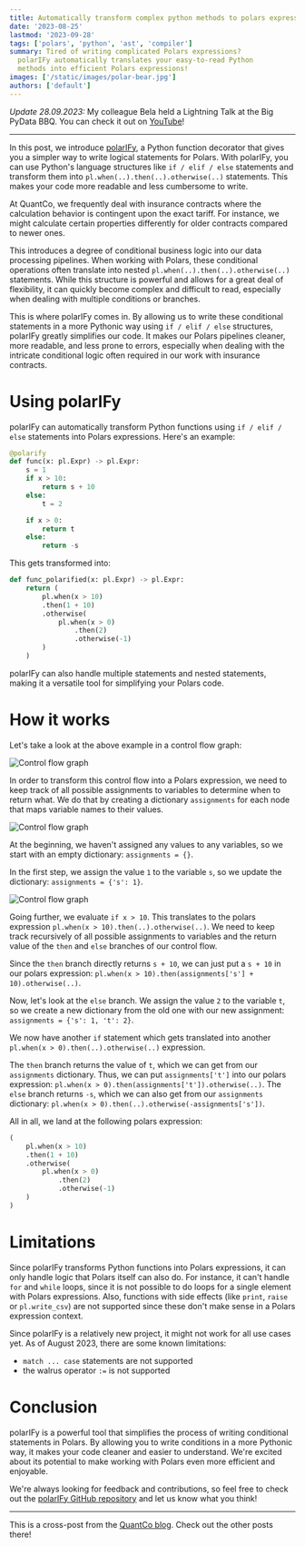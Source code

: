 ```yaml
---
title: Automatically transform complex python methods to polars expressions
date: '2023-08-25'
lastmod: '2023-09-28'
tags: ['polars', 'python', 'ast', 'compiler']
summary: Tired of writing complicated Polars expressions?
  polarIFy automatically translates your easy-to-read Python
  methods into efficient Polars expressions!
images: ['/static/images/polar-bear.jpg']
authors: ['default']
---
```


*Update 28.09.2023:* My colleague Bela held a Lightning Talk at the Big PyData BBQ.
You can check it out on [YouTube][youtube-polarify]!

---

In this post, we introduce [polarIFy][polarify], a Python function decorator that
gives you a simpler way to write logical statements for Polars. With polarIFy, you
can use Python's language structures like `if / elif / else` statements and transform
them into `pl.when(..).then(..).otherwise(..)` statements. This makes your code
more readable and less cumbersome to write.

At QuantCo, we frequently deal with insurance contracts where the calculation behavior
is contingent upon the exact tariff. For instance, we might calculate certain properties
differently for older contracts compared to newer ones.

This introduces a degree of conditional business logic into our data processing pipelines.
When working with Polars, these conditional operations often translate into nested
`pl.when(..).then(..).otherwise(..)` statements. While this structure is powerful
and allows for a great deal of flexibility, it can quickly become complex and difficult
to read, especially when dealing with multiple conditions or branches.

This is where polarIFy comes in. By allowing us to write these conditional statements
in a more Pythonic way using `if / elif / else` structures, polarIFy greatly simplifies
our code. It makes our Polars pipelines cleaner, more readable, and less prone to
errors, especially when dealing with the intricate conditional logic often required
in our work with insurance contracts.

# Using polarIFy

polarIFy can automatically transform Python functions using `if / elif / else` statements
into Polars expressions. Here's an example:

```python
@polarify
def func(x: pl.Expr) -> pl.Expr:
    s = 1
    if x > 10:
        return s + 10
    else:
        t = 2

    if x > 0:
        return t
    else:
        return -s
```

This gets transformed into:

```python
def func_polarified(x: pl.Expr) -> pl.Expr:
    return (
        pl.when(x > 10)
        .then(1 + 10)
        .otherwise(
            pl.when(x > 0)
                .then(2)
                .otherwise(-1)
        )
    )
```

polarIFy can also handle multiple statements and nested statements, making it a
versatile tool for simplifying your Polars code.

# How it works

Let's take a look at the above example in a control flow graph:

![Control flow graph](/static/images/polarify/polarify_1.mmd.svg)

In order to transform this control flow into a Polars expression, we need to keep
track of all possible assignments to variables to determine when to return what.
We do that by creating a dictionary `assignments` for each node that maps variable
names to their values.

![Control flow graph](/static/images/polarify/polarify_2.mmd.svg)

At the beginning, we haven't assigned any values to any variables, so we start with
an empty dictionary: `assignments = {}`.

In the first step, we assign the value `1` to the variable `s`, so we update the
dictionary: `assignments = {'s': 1}`.

![Control flow graph](/static/images/polarify/polarify_3.mmd.svg)

Going further, we evaluate `if x > 10`. This translates to the polars expression
`pl.when(x > 10).then(..).otherwise(..)`.
We need to keep track recursively of all possible assignments to variables and
the return value of the `then` and `else` branches of our control flow.

Since the `then` branch directly returns `s + 10`, we can just put a `s + 10` in
our polars expression:
`pl.when(x > 10).then(assignments['s'] + 10).otherwise(..)`.

Now, let's look at the `else` branch.
We assign the value `2` to the variable `t`, so we create a new dictionary from
the old one with our new assignment: `assignments = {'s': 1, 't': 2}`.

We now have another `if` statement which gets translated into another
`pl.when(x > 0).then(..).otherwise(..)` expression.

The `then` branch returns the value of `t`, which we can get from our
`assignments` dictionary. Thus, we can put `assignments['t']` into our polars
expression: `pl.when(x > 0).then(assignments['t']).otherwise(..)`.
The `else` branch returns `-s`, which we can also get from our `assignments`
dictionary: `pl.when(x > 0).then(..).otherwise(-assignments['s'])`.

All in all, we land at the following polars expression:

```python
(
    pl.when(x > 10)
    .then(1 + 10)
    .otherwise(
        pl.when(x > 0)
            .then(2)
            .otherwise(-1)
    )
)
```

# Limitations

Since polarIFy transforms Python functions into Polars expressions, it can only
handle logic that Polars itself can also do.
For instance, it can't handle `for` and `while` loops, since it is not possible
to do loops for a single element with Polars expressions.
Also, functions with side effects (like `print`, `raise` or `pl.write_csv`) are
not supported since these don't make sense in a Polars expression context.

Since polarIFy is a relatively new project, it might not work for all use cases
yet. As of August 2023, there are some known limitations:

- `match ... case` statements are not supported
- the walrus operator `:=` is not supported

# Conclusion

polarIFy is a powerful tool that simplifies the process of writing conditional
statements in Polars. By allowing you to write conditions in a more Pythonic
way, it makes your code cleaner and easier to understand.
We're excited about its potential to make working with Polars even more
efficient and enjoyable.

We're always looking for feedback and contributions, so feel free to check out
the [polarIFy GitHub repository][polarify] and let us know what you think!

---

This is a cross-post from the [QuantCo blog][qc-blog].
Check out the other posts there!

[polarify]: https://github.com/quantco/polarify
[qc-blog]: https://tech.quantco.com/2023/08/25/polarify.html
[youtube-polarify]: https://youtu.be/G7TuIzKnd-c

